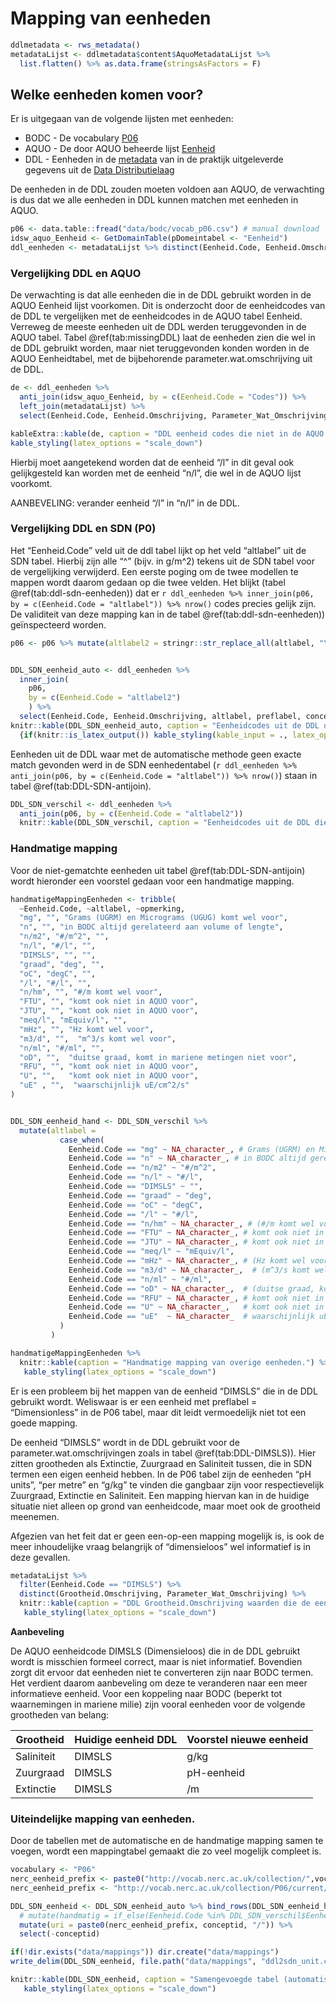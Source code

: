 # Mapping van eenheden

```r
ddlmetadata <- rws_metadata() 
metadataLijst <- ddlmetadata$content$AquoMetadataLijst %>%
  list.flatten() %>% as.data.frame(stringsAsFactors = F)
```

## Welke eenheden komen voor?

Er is uitgegaan van de volgende lijsten met eenheden:

-   BODC - De vocabulary [P06](https://vocab.nerc.ac.uk/search_nvs/P06/)
-   AQUO - De door AQUO beheerde lijst [Eenheid](https://www.aquo.nl/index.php/Id-04f4f467-021b-4218-baa8-9742ed977c61)
-   DDL - Eenheden in de [metadata]((https://rijkswaterstaat.github.io/wm-ws-dl/#ophalencatalogus)) van in de praktijk uitgeleverde gegevens uit de [Data Distributielaag](https://rijkswaterstaat.github.io/wm-ws-dl/#introduction)

De eenheden in de DDL zouden moeten voldoen aan AQUO, de verwachting is dus dat we alle eenheden in DDL kunnen matchen met eenheden in AQUO.

```r

p06 <- data.table::fread("data/bodc/vocab_p06.csv") # manual download
idsw_aquo_Eenheid <- GetDomainTable(pDomeintabel <- "Eenheid")
ddl_eenheden <- metadataLijst %>% distinct(Eenheid.Code, Eenheid.Omschrijving)
```

### Vergelijking DDL en AQUO

De verwachting is dat alle eenheden die in de DDL gebruikt worden in de AQUO Eenheid lijst voorkomen. Dit is onderzocht door de eenheidcodes van de DDL te vergelijken met de eenheidcodes in de AQUO tabel Eenheid. Verreweg de meeste eenheden uit de DDL werden teruggevonden in de AQUO tabel. Tabel \@ref(tab:missingDDL) laat de eenheden zien die wel in de DDL gebruikt worden, maar niet teruggevonden konden worden in de AQUO Eenheidtabel, met de bijbehorende parameter.wat.omschrijving uit de DDL.

```r
de <- ddl_eenheden %>% 
  anti_join(idsw_aquo_Eenheid, by = c(Eenheid.Code = "Codes")) %>%
  left_join(metadataLijst) %>%
  select(Eenheid.Code, Eenheid.Omschrijving, Parameter_Wat_Omschrijving)

kableExtra::kable(de, caption = "DDL eenheid codes die niet in de AQUO eenheid lijst voorkomen.") %>%
kable_styling(latex_options = "scale_down")

```

::: rmdnote
Hierbij moet aangetekend worden dat de eenheid "/l" in dit geval ook gelijkgesteld kan worden met de eenheid "n/l", die wel in de AQUO lijst voorkomt.

AANBEVELING: verander eenheid "/l" in "n/l" in de DDL.
:::

### Vergelijking DDL en SDN (P0)

Het "Eenheid.Code" veld uit de ddl tabel lijkt op het veld "altlabel" uit de SDN tabel. Hierbij zijn alle "\^" (bijv. in g/m\^2) tekens uit de SDN tabel voor de vergelijking verwijderd. Een eerste poging om de twee modellen te mappen wordt daarom gedaan op die twee velden. Het blijkt (tabel \@ref(tab:ddl-sdn-eenheden)) dat er `r ddl_eenheden %>% inner_join(p06, by = c(Eenheid.Code = "altlabel")) %>% nrow()` codes precies gelijk zijn. De validiteit van deze mapping kan in de tabel \@ref(tab:ddl-sdn-eenheden)) geïnspecteerd worden.

```r

p06 <- p06 %>% mutate(altlabel2 = stringr::str_replace_all(altlabel, "\\^", ""))


DDL_SDN_eenheid_auto <- ddl_eenheden %>% 
  inner_join(
    p06, 
    by = c(Eenheid.Code = "altlabel2")
    ) %>% 
  select(Eenheid.Code, Eenheid.Omschrijving, altlabel, preflabel, conceptid)
knitr::kable(DDL_SDN_eenheid_auto, caption = "Eenheidcodes uit de DDL die direct vergelijkbaar zijn met de eenheidcodes uit de SDN tabel (veldnaam altlabel).") %>%
  {if(knitr::is_latex_output()) kable_styling(kable_input = ., latex_options = "scale_down") else .}

```

Eenheden uit de DDL waar met de automatische methode geen exacte match gevonden werd in de SDN eenhedentabel (`r ddl_eenheden %>% anti_join(p06, by = c(Eenheid.Code = "altlabel")) %>% nrow()`) staan in tabel \@ref(tab:DDL-SDN-antijoin).

```r
DDL_SDN_verschil <- ddl_eenheden %>% 
  anti_join(p06, by = c(Eenheid.Code = "altlabel2"))
  knitr::kable(DDL_SDN_verschil, caption = "Eenheidcodes uit de DDL die niet direct vergelijkbaar zijn met de eenheidcodes uit de SDN tabel (veldnaam altlabel).") 
```

### Handmatige mapping

Voor de niet-gematchte eenheden uit tabel \@ref(tab:DDL-SDN-antijoin) wordt hieronder een voorstel gedaan voor een handmatige mapping.

```r

handmatigeMappingEenheden <- tribble(
  ~Eenheid.Code, ~altlabel, ~opmerking,
  "mg", "", "Grams (UGRM) en Micrograms (UGUG) komt wel voor",
  "n", "", "in BODC altijd gerelateerd aan volume of lengte",
  "n/m2", "#/m^2", "",
  "n/l", "#/l", "",
  "DIMSLS", "", "",
  "graad", "deg", "",
  "oC", "degC", "",
  "/l", "#/l", "",
  "n/hm", "", "#/m komt wel voor",
  "FTU", "", "komt ook niet in AQUO voor",
  "JTU", "", "komt ook niet in AQUO voor",
  "meq/l", "mEquiv/l", "",
  "mHz", "", "Hz komt wel voor",
  "m3/d", "",  "m^3/s komt wel voor",
  "n/ml", "#/ml", "",
  "oD", "",  "duitse graad, komt in mariene metingen niet voor",
  "RFU", "", "komt ook niet in AQUO voor",
  "U", "",   "komt ook niet in AQUO voor",
  "uE" , "",  "waarschijnlijk uE/cm^2/s"
)


DDL_SDN_eenheid_hand <- DDL_SDN_verschil %>%
  mutate(altlabel = 
           case_when(
             Eenheid.Code == "mg" ~ NA_character_, # Grams (UGRM) en Micrograms (UGUG) komt wel voor
             Eenheid.Code == "n" ~ NA_character_, # in BODC altijd gerelateerd aan volume of lengte
             Eenheid.Code == "n/m2" ~ "#/m^2",
             Eenheid.Code == "n/l" ~ "#/l",
             Eenheid.Code == "DIMSLS" ~ "",
             Eenheid.Code == "graad" ~ "deg",
             Eenheid.Code == "oC" ~ "degC",
             Eenheid.Code == "/l" ~ "#/l",
             Eenheid.Code == "n/hm" ~ NA_character_, # (#/m komt wel voor)
             Eenheid.Code == "FTU" ~ NA_character_, # komt ook niet in AQUO voor
             Eenheid.Code == "JTU" ~ NA_character_, # komt ook niet in AQUO voor
             Eenheid.Code == "meq/l" ~ "mEquiv/l",
             Eenheid.Code == "mHz" ~ NA_character_, # (Hz komt wel voor)
             Eenheid.Code == "m3/d" ~ NA_character_,  # (m^3/s komt wel voor)
             Eenheid.Code == "n/ml" ~ "#/ml",
             Eenheid.Code == "oD" ~ NA_character_,  # (duitse graad, komt in mariene metingen niet voor)
             Eenheid.Code == "RFU" ~ NA_character_, # komt ook niet in AQUO voor
             Eenheid.Code == "U" ~ NA_character_,   # komt ook niet in AQUO voor
             Eenheid.Code == "uE"  ~ NA_character_  # waarschijnlijk uE/cm^2/s, vraag is of het voorkomt in marien milieu
           )
         )

handmatigeMappingEenheden %>%
  knitr::kable(caption = "Handmatige mapping van overige eenheden.") %>%
   kable_styling(latex_options = "scale_down")
```

Er is een probleem bij het mappen van de eenheid "DIMSLS" die in de DDL gebruikt wordt. Weliswaar is er een eenheid met preflabel = "Dimensionless" in de P06 tabel, maar dit leidt vermoedelijk niet tot een goede mapping.

De eenheid "DIMSLS" wordt in de DDL gebruikt voor de parameter.wat.omschrijvingen zoals in tabel \@ref(tab:DDL-DIMSLS)). Hier zitten grootheden als Extinctie, Zuurgraad en Saliniteit tussen, die in SDN termen een eigen eenheid hebben. In de P06 tabel zijn de eenheden "pH units", "per metre" en "g/kg" te vinden die gangbaar zijn voor respectievelijk Zuurgraad, Extinctie en Saliniteit. Een mapping hiervan kan in de huidige situatie niet alleen op grond van eenheidcode, maar moet ook de grootheid meenemen.

Afgezien van het feit dat er geen een-op-een mapping mogelijk is, is ook de meer inhoudelijke vraag belangrijk of "dimensieloos" wel informatief is in deze gevallen.

```r
metadataLijst %>% 
  filter(Eenheid.Code == "DIMSLS") %>%
  distinct(Grootheid.Omschrijving, Parameter_Wat_Omschrijving) %>% 
  knitr::kable(caption = "DDL Grootheid.Omschrijving waarden die de eenheid DIMSLS hebben. ") %>%
   kable_styling(latex_options = "scale_down")
```

::: rmdnote
**Aanbeveling**

De AQUO eenheidcode DIMSLS (Dimensieloos) die in de DDL gebruikt wordt is misschien formeel correct, maar is niet informatief. Bovendien zorgt dit ervoor dat eenheden niet te converteren zijn naar BODC termen. Het verdient daarom aanbeveling om deze te veranderen naar een meer informatieve eenheid. Voor een koppeling naar BODC (beperkt tot waarnemingen in mariene milie) zijn vooral eenheden voor de volgende grootheden van belang:

| Grootheid  | Huidige eenheid DDL | Voorstel nieuwe eenheid |
|------------|---------------------|-------------------------|
| Saliniteit | DIMSLS              | g/kg                    |
| Zuurgraad  | DIMSLS              | pH-eenheid              |
| Extinctie  | DIMSLS              | /m                      |
:::

### Uiteindelijke mapping van eenheden.

Door de tabellen met de automatische en de handmatige mapping samen te voegen, wordt een mappingtabel gemaakt die zo veel mogelijk compleet is.

```r
vocabulary <- "P06"
nerc_eenheid_prefix <- paste0("http://vocab.nerc.ac.uk/collection/",vocabulary,"/current/")
nerc_eenheid_prefix <- "http://vocab.nerc.ac.uk/collection/P06/current/"

DDL_SDN_eenheid <- DDL_SDN_eenheid_auto %>% bind_rows(DDL_SDN_eenheid_hand) %>%
  # mutate(handmatig = if_else(Eenheid.Code %in% DDL_SDN_verschil$Eenheid.Code, TRUE, FALSE))%>%
  mutate(uri = paste0(nerc_eenheid_prefix, conceptid, "/")) %>% 
  select(-conceptid)

if(!dir.exists("data/mappings")) dir.create("data/mappings")
write_delim(DDL_SDN_eenheid, file.path("data/mappings", "ddl2sdn_unit.csv"), delim = ";")

knitr::kable(DDL_SDN_eenheid, caption = "Samengevoegde tabel (automatisch en handmatig gematcht. ") %>%
   kable_styling(latex_options = "scale_down")

```
